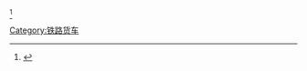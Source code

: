 [[Category:铁路货车|Category:铁路货车]]
<ref>{{Cite web|url=https://mp.weixin.qq.com/s/df5r3cEULVDTJCo-5iAbSg|title=你能数清这辆敞篷车到底有多少节，算我输！|accessdate=2019-05-19|date=2019-05-12|publisher=[[中国国家铁路集团|中国国家铁路集团]]微信公众号}}</ref>